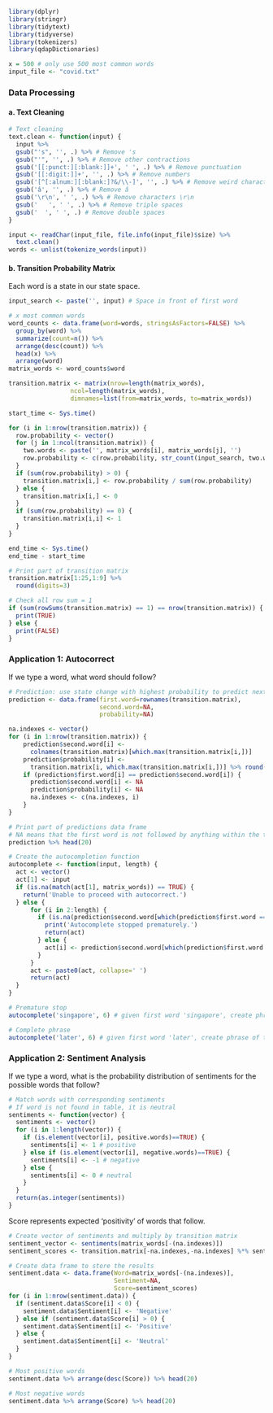 ```{r message=FALSE, warning=FALSE}
library(dplyr)
library(stringr)
library(tidytext)
library(tidyverse)
library(tokenizers)
library(qdapDictionaries)
```
```{r}
x = 500 # only use 500 most common words
input_file <- "covid.txt"
```
### Data Processing
#### a. Text Cleaning
```{r}
# Text cleaning
text.clean <- function(input) {
  input %>%
  gsub("'s", '', .) %>% # Remove 's
  gsub("'", '', .) %>% # Remove other contractions
  gsub('[[:punct:][:blank:]]+', ' ', .) %>% # Remove punctuation
  gsub('[[:digit:]]+', '', .) %>% # Remove numbers
  gsub('[^[:alnum:][:blank:]?&/\\-]', '', .) %>% # Remove weird characters
  gsub('â', '', .) %>% # Remove â
  gsub('\r\n', ' ', .) %>% # Remove characters \r\n
  gsub('   ', ' ', .) %>% # Remove triple spaces
  gsub('  ', ' ', .) # Remove double spaces
}

input <- readChar(input_file, file.info(input_file)$size) %>%
  text.clean()
words <- unlist(tokenize_words(input))
```
#### b. Transition Probability Matrix
Each word is a state in our state space.
```{r}
input_search <- paste('', input) # Space in front of first word

# x most common words
word_counts <- data.frame(word=words, stringsAsFactors=FALSE) %>%
  group_by(word) %>%
  summarize(count=n()) %>%
  arrange(desc(count)) %>%
  head(x) %>%
  arrange(word)
matrix_words <- word_counts$word

transition.matrix <- matrix(nrow=length(matrix_words),
                 ncol=length(matrix_words),
                 dimnames=list(from=matrix_words, to=matrix_words))

start_time <- Sys.time()

for (i in 1:nrow(transition.matrix)) {
  row.probability <- vector()
  for (j in 1:ncol(transition.matrix)) {
    two.words <- paste('', matrix_words[i], matrix_words[j], '')
    row.probability <- c(row.probability, str_count(input_search, two.words))
  }
  if (sum(row.probability) > 0) {
    transition.matrix[i,] <- row.probability / sum(row.probability)
  } else {
    transition.matrix[i,] <- 0
  }
  if (sum(row.probability) == 0) {
    transition.matrix[i,i] <- 1
  } 
}

end_time <- Sys.time()
end_time - start_time
```
```{r}
# Print part of transition matrix
transition.matrix[1:25,1:9] %>%
  round(digits=3)
```
```{r}
# Check all row sum = 1
if (sum(rowSums(transition.matrix) == 1) == nrow(transition.matrix)) {
  print(TRUE)
} else {
  print(FALSE)
}
```
### Application 1: Autocorrect
If we type a word, what word should follow?
```{r}
# Prediction: use state change with highest probability to predict next word
prediction <- data.frame(first.word=rownames(transition.matrix),
                         second.word=NA,
                         probability=NA)

na.indexes <- vector()
for (i in 1:nrow(transition.matrix)) {
    prediction$second.word[i] <- 
      colnames(transition.matrix)[which.max(transition.matrix[i,])]
    prediction$probability[i] <-
      transition.matrix[i, which.max(transition.matrix[i,])] %>% round(digits=3)
    if (prediction$first.word[i] == prediction$second.word[i]) {
      prediction$second.word[i] <- NA
      prediction$probability[i] <- NA
      na.indexes <- c(na.indexes, i)
    }
}

# Print part of predictions data frame
# NA means that the first word is not followed by anything within the top 500 most frequent words
prediction %>% head(20)
```
```{r}
# Create the autocompletion function
autocomplete <- function(input, length) {
  act <- vector()
  act[1] <- input
  if (is.na(match(act[1], matrix_words)) == TRUE) {
    return('Unable to proceed with autocorrect.')
  } else {
      for (i in 2:length) {
        if (is.na(prediction$second.word[which(prediction$first.word == act[i-1])])) {
          print('Autocomplete stopped prematurely.')
          return(act)
        } else {
          act[i] <- prediction$second.word[which(prediction$first.word == act[i-1])]
        }
      }
      act <- paste0(act, collapse=' ')
      return(act)
  }
}
```
```{r}
# Premature stop
autocomplete('singapore', 6) # given first word 'singapore', create phrase of total 6 words
```
```{r}
# Complete phrase
autocomplete('later', 6) # given first word 'later', create phrase of total 6 words
```
### Application 2: Sentiment Analysis
If we type a word, what is the probability distribution of sentiments for the possible words that follow?
```{r}
# Match words with corresponding sentiments
# If word is not found in table, it is neutral
sentiments <- function(vector) {
  sentiments <- vector()
  for (i in 1:length(vector)) {
    if (is.element(vector[i], positive.words)==TRUE) {
      sentiments[i] <- 1 # positive
    } else if (is.element(vector[i], negative.words)==TRUE) {
      sentiments[i] <- -1 # negative
    } else {
      sentiments[i] <- 0 # neutral
    }
  }
  return(as.integer(sentiments))
}
```
Score represents expected 'positivity' of words that follow.
```{r}
# Create vector of sentiments and multiply by transition matrix
sentiment_vector <- sentiments(matrix_words[-(na.indexes)])
sentiment_scores <- transition.matrix[-na.indexes,-na.indexes] %*% sentiment_vector %>% round(digits=3)

# Create data frame to store the results
sentiment.data <- data.frame(Word=matrix_words[-(na.indexes)],
                             Sentiment=NA,
                             Score=sentiment_scores)
for (i in 1:nrow(sentiment.data)) {
  if (sentiment.data$Score[i] < 0) {
    sentiment.data$Sentiment[i] <- 'Negative'
  } else if (sentiment.data$Score[i] > 0) {
    sentiment.data$Sentiment[i] <- 'Positive'
  } else {
    sentiment.data$Sentiment[i] <- 'Neutral'
  }
}
```
```{r}
# Most positive words
sentiment.data %>% arrange(desc(Score)) %>% head(20)
```
```{r}
# Most negative words
sentiment.data %>% arrange(Score) %>% head(20)
```